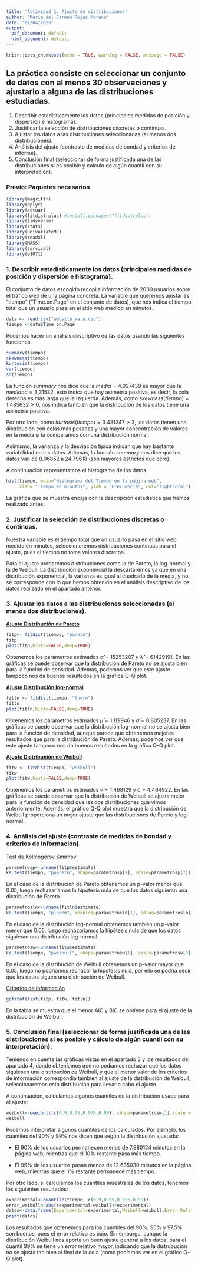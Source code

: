 ---
title: 'Actividad 1: Ajuste de distribuciones'
author: "María del Carmen Rojas Moreno"
date: "02/04/2025"
output:
  pdf_document: default
  html_document: default
---

```{r setup, include=FALSE}
knitr::opts_chunk$set(echo = TRUE, warning = FALSE, message = FALSE)
```

## La práctica consiste en seleccionar un conjunto de datos con al menos 30 observaciones y ajustarlo a alguna de las distribuciones estudiadas.

1.  Describir estadísticamente los datos (principales medidas de posición y dispersión e histograma).
2.  Justificar la selección de distribuciones discretas o continuas.
3.  Ajustar los datos a las distribuciones seleccionadas (al menos dos distribuciones).
4.  Análisis del ajuste (contraste de medidas de bondad y criterios de informe).
5.  Conclusión final (seleccionar de forma justificada una de las distribuciones si es posible y calculo de algún cuantil con su interpretación).

### Previo: Paquetes necesarios

```{r}
library(magrittr)
library(dplyr) 
library(actuar)
library(fitdistrplus) #install.packages("fitdistrplus")
library(tidyverse)
library(stats)
library(univariateML)
library(readxl)
library(MASS)
library(survival)
library(e1071) 
```

### 1. Describir estadísticamente los datos (principales medidas de posición y dispersión e histograma).

El conjunto de datos escogido recopila información de 2000 usuarios sobre el tráfico web de una página concreta. La variable que queremos ajustar es "tiempo" ("Time.on.Page" en el conjunto de datos), que nos indica el tiempo total que un usuario pasa en el sitio web medido en minutos.

```{r}
data <- read.csv("website_wata.csv")
tiempo <-data$Time.on.Page
```

Podemos hacer un análisis descriptivo de las datos usando las siguientes funciones:

```{r}
summary(tiempo)
skewness(tiempo)
kurtosis(tiempo)
var(tiempo)
sd(tiempo)
```

La función $summary$ nos dice que la $media = 4.027439$ es mayor que la $mediana = 3.31532$, esto indica que hay asimetría positiva, es decir, la cola derecha es más larga que la izquierda. Además, como $skewness(tiempo) = 1.485632 > 0$, nos indica también que la distribución de los datos tiene una asimetría positiva.

Por otro lado, como $kurtosis(tiempo) = 3.431247 > 3$, los datos tienen una distribución con colas más pesadas y una mayor concentración de valores en la media si la comparamos con una distribución normal.

Asímismo, la varianza y la desviación típica indican que hay bastante variabilidad en los datos. Además, la función $summary$ nos dice que los datos van de 0.06852 a 24.79618 (son mayores estrictos que cero).

A continuación representamos el histograma de los datos.

```{r}
hist(tiempo, main="Histograma del Tiempo en la página web", 
     xlab= "Tiempo en minutos", ylab = "Frecuencia", col="lightcoral")
```

La gráfica que se muestra encaja con la descripción estadística que hemos realizado antes.

### 2. Justificar la selección de distribuciones discretas o continuas.

Nuestra variable es el tiempo total que un usuario pasa en el sitio web medido en minutos, seleccionaremos distribuciones continuas para el ajuste, pues el tiempo no toma valores discretos.

Para el ajuste probaremos distribuciones como la de Pareto, la log-normal y la de Weibull. La distribución exponencial la descartaremos ya que en una distribución exponencial, la varianza es igual al cuadrado de la media, y no se corresponde con lo que hemos obtenido en el análisis descriptivo de los datos realizado en el apartado anterior.

### 3. Ajustar los datos a las distribuciones seleccionadas (al menos dos distribuciones).

[**Ajuste Distribución de Pareto**]{.underline}

```{r}
fitp<- fitdist(tiempo, "pareto")
fitp
plot(fitp,histo=FALSE,demp=TRUE)
```

Obtenemos los parámetros estimados $\hat{\alpha}=15253207$ y $\hat{\lambda}=61429191$. En las gráficas se puede observar que la distribución de Pareto no se ajusta bien para la función de densidad. Además, podemos ver que este ajuste tampoco nos da buenos resultados en la gráfica Q-Q plot.

[**Ajuste Distribución log-normal**]{.underline}

```{r}
fitln <- fitdist(tiempo, "lnorm")
fitln
plot(fitln,histo=FALSE,demp=TRUE)
```

Obtenemos los parámetros estimados $\hat{\mu}=1.119946$ y $\hat{\sigma}=0.805237$. En las gráficas se puede observar que la distribución log-normal no se ajusta bien para la función de densidad, aunque parece que obtenemos mejores resultados que para la distribución de Pareto. Además, podemos ver que este ajuste tampoco nos da buenos resultados en la gráfica Q-Q plot.

[**Ajuste Distribución de Weibull**]{.underline}

```{r}
fitw <- fitdist(tiempo, "weibull")
fitw
plot(fitw,histo=FALSE,demp=TRUE)
```

Obtenemos los parámetros estimados $\hat{\gamma}=1.468129$ y $\hat{c}=4.464922$. En las gráficas se puede observar que la distribución de Weibull se ajusta mejor para la función de densidad que las dos distribuciones que vimos anteriormente. Además, el gráfico Q-Q plot muestra que la distribución de Weibull proporciona un mejor ajuste que las distribuciones de Pareto y log-normal.

### 4. Análisis del ajuste (contraste de medidas de bondad y criterios de información).

[Test de Kolmogorov Smirnov]{.underline}

```{r}
parametrosp<-unname(fitp$estimate)
ks.test(tiempo, "ppareto", shape=parametrosp[1], scale=parametrosp[2])
```

En el caso de la distribución de Pareto obtenemos un p-valor menor que 0.05, luego rechazaríamos la hipótesis nula de que los datos siguieran una distribución de Pareto.

```{r}
parametrosln<-unname(fitln$estimate)
ks.test(tiempo, "plnorm", meanlog=parametrosln[1], sdlog=parametrosln[2])
```

En el caso de la distribución log-normal obtenemos también un p-valor menor que 0.05, luego rechazaríamos la hipótesis nula de que los datos siguieran una distribución log-normal.

```{r}
parametrosw<-unname(fitw$estimate)
ks.test(tiempo, "pweibull", shape=parametrosw[1], scale=parametrosw[2])
```

En el caso de la distribución de Weibull obtenemos un p-valor mayor que 0.05, luego no podríamos rechazar la hipótesis nula, por ello se podría decir que los datos siguen una distribución de Weibull.

[Criterios de información]{.underline}

```{r}
gofstat(list(fitp, fitw, fitln))
```

En la tabla se muestra que el menor AIC y BIC se obtiene para el ajuste de la distribución de Weibull.

### 5. Conclusión final (seleccionar de forma justificada una de las distribuciones si es posible y cálculo de algún cuantil con su interpretación).

Teniendo en cuenta las gráficas vistas en el apartado 3 y los resultados del apartado 4, donde obteníamos que no podíamos rechazar que los datos siguiesen una distribución de Weibull, y que el menor valor de los criterios de información correspondía tambien al ajuste de la distribución de Weibull, seleccionaremos esta distribución para llevar a cabo el ajuste.

A continuación, calculamos algunos cuantiles de la distribución usada para el  ajuste:

```{r}
weibull<-qweibull(c(0.9,0.95,0.975,0.99), shape=parametrosw[1],scale = parametrosw[2])
weibull
```

Podemos interpretar algunos cuantiles de los calculados. Por ejemplo, los cuantiles del $90\%$ y $99\%$ nos dicen que según la distribución ajustada: 

- El 90% de los usuarios permanecen menos de 7.880124 minutos en la página web, mientras que el 10% restante pasa más tiempo. 

- El 99% de los usuarios pasan menos de 12.635030 minutos en la página web, mientras que el 1% restante permanece más tiempo.

Por otro lado, si calculamos los cuantiles muestrales de los datos, tenemos los siguientes resultados:

```{r}
experimental<-quantile(tiempo, c(0.9,0.95,0.975,0.99))
error_weibull<-abs((experimental-weibull)/experimental)
datos<-data.frame(Experimental=experimental,Weibull=weibull,Error_Relativo=error_weibull)
print(datos)
```

Los resultados que obtenemos para los cuantiles del $90\%$, $95\%$ y $97.5\%$ son buenos, pues el error relativo es bajo. Sin embargo, aunque la distribución Weibull nos aporta un buen ajuste general a los datos, para el cuantil $99\%$ se tiene un error relativo mayor, indicando que la distrubución no se ajusta tan bien al final de la cola (como podíamos ver en el gráfico Q-Q plot).